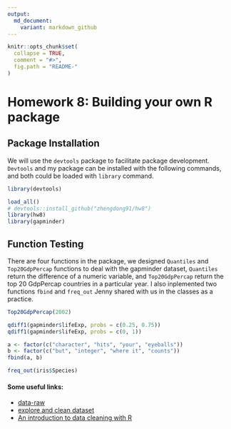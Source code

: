 ---
output:
  md_document:
    variant: markdown_github
---

```{r, echo = FALSE}
knitr::opts_chunk$set(
  collapse = TRUE,
  comment = "#>",
  fig.path = "README-"
)
```

# Homework 8: Building your own R package

## Package Installation
We will use the `devtools` package to facilitate package development. `Devtools` and my package can be installed with the following commands, and both could be loaded with `library` command.

```{r, tidy=TRUE}
library(devtools)
```

```{r, tidy=TRUE}
load_all()
# devtools::install_github("zhengdong91/hw8")
library(hw8)
library(gapminder)
```

## Function Testing

There are four functions in the package, we designed `Quantiles` and `Top20GdpPercap` functions to deal with the gapminder dataset, `Quantiles` return the difference of a numeric variable, and `Top20GdpPercap` return the top 20 GdpPercap countries in a particular year. I also inplemented two functions `fbind` and `freq_out` Jenny shared with us in the classes as a practice. 

```{r, tidy=TRUE}
Top20GdpPercap(2002)
```


```{r, tidy=TRUE}
qdiff1(gapminder$lifeExp, probs = c(0.25, 0.75))
qdiff1(gapminder$lifeExp, probs = c(0, 1))
```

```{r, tidy=TRUE}
a <- factor(c("character", "hits", "your", "eyeballs"))
b <- factor(c("but", "integer", "where it", "counts"))
fbind(a, b)
```

```{r, tidy=TRUE}
freq_out(iris$Species)
```

#### Some useful links:

  + [data-raw](https://github.com/jennybc/candy/tree/master/data-raw)
  + [explore and clean dataset](https://github.com/jennybc/candy/blob/master/data-raw/00_explore-raw.R)
  + [An introduction to data cleaning with R](https://cran.r-project.org/doc/contrib/de_Jonge+van_der_Loo-Introduction_to_data_cleaning_with_R.pdf)
